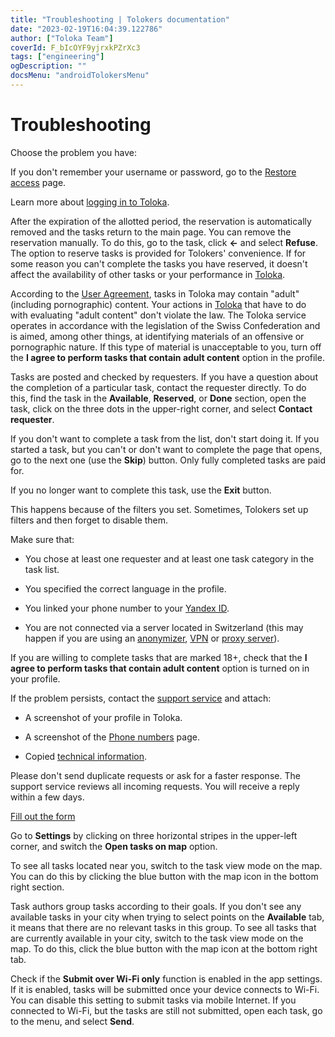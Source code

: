 ```yaml
---
title: "Troubleshooting | Tolokers documentation"
date: "2023-02-19T16:04:39.122786"
author: ["Toloka Team"]
coverId: F_bIcOYF9yjrxkPZrXc3
tags: ["engineering"]
ogDescription: ""
docsMenu: "androidTolokersMenu"
---
```



# Troubleshooting

Choose the problem you have:

<Cut title="Problem with registration or login">

<TroubleshootingContent1/>

<Cut title="I don't remember my username or password">

If you don't remember your username or password, go to the [Restore access](https://passport.yandex.com/passport?mode=restore) page.

Learn more about [logging in to Toloka](../auth#registered).

</Cut>

<TroubleshootingContent2/>

</Cut>

<TroubleshootingContent12/>

<Cut title="Questions about tasks">

<TroubleshootingContent13/>

<Cut title="How do I remove a reservation from a task?">

After the expiration of the allotted period, the reservation is automatically removed and the tasks return to the main page. You can remove the reservation manually. To do this, go to the task, click **←** and select **Refuse**. The option to reserve tasks is provided for Tolokers' convenience. If for some reason you can't complete the tasks you have reserved, it doesn't affect the availability of other tasks or your performance in [Toloka](http://toloka.yandex.com/).

</Cut>

<Cut title="Questions about the content of tasks">

<Cut title="The task contains adult content">

According to the [User Agreement](https://toloka.ai/tolokers/legal/user-agreement/), tasks in Toloka may contain "adult" (including pornographic) content. Your actions in [Toloka](http://toloka.yandex.com/) that have to do with evaluating "adult content" don't violate the law. The Toloka service operates in accordance with the legislation of the Swiss Confederation and is aimed, among other things, at identifying materials of an offensive or pornographic nature. If this type of material is unacceptable to you, turn off the **I agree to perform tasks that contain adult content** option in the profile.

</Cut>

<TroubleshootingContent3/>

</Cut>

<Cut title="Questions about a particular task">

Tasks are posted and checked by requesters. If you have a question about the completion of a particular task, contact the requester directly. To do this, find the task in the **Available**, **Reserved**, or **Done** section, open the task, click on the three dots in the upper-right corner, and select **Contact requester**.

<TroubleshootingContent4/>

</Cut>

<TroubleshootingContent14/>

<Cut title="What should I do if I received a task that I do not want to complete?">

If you don't want to complete a task from the list, don't start doing it. If you started a task, but you can't or don't want to complete the page that opens, go to the next one (use the **Skip**) button. Only fully completed tasks are paid for.

If you no longer want to complete this task, use the **Exit** button.

</Cut>

<TroubleshootingContent5/>

<Cut title="There are no tasks in the list">

This happens because of the filters you set. Sometimes, Tolokers set up filters and then forget to disable them.

Make sure that:

- You chose at least one requester and at least one task category in the task list.

- You specified the correct language in the profile.

- You linked your phone number to your [Yandex ID](https://passport.yandex.com/profile/phones).

- You are not connected via a server located in Switzerland (this may happen if you are using an [anonymizer](https://en.wikipedia.org/wiki/Anonymizer), [VPN](https://en.wikipedia.org/wiki/Virtual_private_network) or [proxy server](https://en.wikipedia.org/wiki/Proxy_server)).

<Note mode="note" title="Note">

If you are willing to complete tasks that are marked 18+, check that the **I agree to perform tasks that contain adult content** option is turned on in your profile.

</Note>

If the problem persists, contact the [support service](../support#contact) and attach:

- A screenshot of your profile in Toloka.

- A screenshot of the [Phone numbers](https://passport.yandex.com/profile/phones) page.

- Copied [technical information](https://yandex.com/internet/).

<Note mode="note" title="Note">

Please don't send duplicate requests or ask for a faster response. The support service reviews all incoming requests. You will receive a reply within a few days.

</Note>

[Fill out the form](../support#contact)

</Cut>

<TroubleshootingContent6/>

</Cut>

<Cut title="Questions about the mobile app">

<TroubleshootingContent7/>

<Cut title="How do I change the type of walk-home tasks?">

Go to **Settings** by clicking on three horizontal stripes in the upper-left corner, and switch the **Open tasks on map** option.

</Cut>

<Cut title="How can I see all tasks that are near me on the map?">

To see all tasks located near you, switch to the task view mode on the map. You can do this by clicking the blue button with the map icon in the bottom right section.

</Cut>

<TroubleshootingContent8/>

</Cut>

<Cut title="Technical issues">

<TroubleshootingContent9/>

<Cut title="I open the task, but there are no points on the map">

Task authors group tasks according to their goals. If you don't see any available tasks in your city when trying to select points on the **Available** tab, it means that there are no relevant tasks in this group. To see all tasks that are currently available in your city, switch to the task view mode on the map. To do this, click the blue button with the map icon at the bottom right tab.

</Cut>

<Cut title="After I click “Submit”, the task remains in “Completed”">

Check if the **Submit over Wi-Fi only** function is enabled in the app settings. If it is enabled, tasks will be submitted once your device connects to Wi-Fi. You can disable this setting to submit tasks via mobile Internet. If you connected to Wi-Fi, but the tasks are still not submitted, open each task, go to the menu, and select **Send**.

</Cut>

<TroubleshootingContent10/>

</Cut>

<TroubleshootingContent11/>
